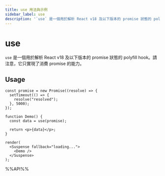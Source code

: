 ```yaml
---
title: use 用法與示例
sidebar_label: use
description: '`use` 是一個用於解析 React v18 及以下版本的 promise 狀態的 polyfill hook。請注意，它只實現了消費 promise 的能力。 本文介紹其用法、最佳實踐與代碼示例。'
---
```

# use

`use` 是一個用於解析 React v18 及以下版本的 promise 狀態的 polyfill hook。請注意，它只實現了消費 promise 的能力。

## Usage

```tsx live noInline
const promise = new Promise((resolve) => {
  setTimeout(() => {
    resolve("resolved");
  }, 5000);
});

function Demo() {
  const data = use(promise);

  return <p>{data}</p>;
}

render(
  <Suspense fallback="loading...">
    <Demo />
  </Suspense>
);
```

%%API%%
